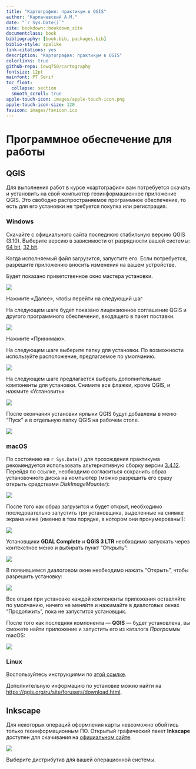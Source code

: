 ```yaml
--- 
title: "Картография: практикум в QGIS"
author: "Карпачевский А.М."
date: "`r Sys.Date()`"
site: bookdown::bookdown_site
documentclass: book
bibliography: [book.bib, packages.bib]
biblio-style: apalike
link-citations: yes
description: "Картография: практикум в QGIS"
colorlinks: true
github-repo: iowq750/cartography
fontsize: 12pt
mainfont: PT Serif
toc_float:
  collapse: section
  smooth_scroll: true
apple-touch-icon: images/apple-touch-icon.png
apple-touch-icon-size: 120
favicon: images/favicon.ico
---
```



# Программное обеспечение для работы {-}

## QGIS {-}

Для выполнения работ в курсе «картография» вам потребуется скачать и установить на свой компьютер геоинформационное приложение QGIS. Это свободно распространяемое программное обеспечение, то есть для его установки не требуется покупка или регистрация. 

### Windows {-}

Скачайте с официального сайта последнюю стабильную версию QGIS (3.10). Выберите версию в зависимости от разрядности вашей системы: [64 bit](https://qgis.org/downloads/QGIS-OSGeo4W-3.10.3-3-Setup-x86_64.exe), [32 bit](https://qgis.org/downloads/QGIS-OSGeo4W-3.10.3-3-Setup-x86.exe).

Когда исполняемый файл загрузится, запустите его. Если потребуется, разрешите приложению вносить изменения на вашем устройстве. 

Будет показано приветственное окно мастера установки.

![](images/installation_instruction_win/win01.png)

Нажмите «Далее», чтобы перейти на следующий шаг

На следующем шаге будет показано лицензионное соглашение QGIS и другого программного обеспечения, входящего в пакет поставки.

![](images/installation_instruction_win/win02.png)

Нажмите «Принимаю».

На следующем шаге выберите папку для установки. По возможности используйте расположение, предлагаемое по умолчанию.

![](images/installation_instruction_win/win03.png)

На следующем шаге предлагается выбрать дополнительные компоненты для установки. Снимите все флажки, кроме QGIS, и нажмите «Установить»

![](images/installation_instruction_win/win04.png)

После окончания установки ярлыки QGIS будут добавлены в меню "Пуск" и в отдельную папку QGIS на рабочем столе.

![](images/installation_instruction_win/win05.png)

### macOS {-}

По состоянию на `r Sys.Date()` для прохождения практикума рекомендуется использовать альтернативную сборку версии [3.4.12](https://www.kyngchaos.com/files/software/qgis/QGIS-macOS-3.4.12-1.dmg). Перейдя по ссылке, необходимо согласиться сохранить образ установочного диска  на компьютер (можно разрешить его сразу открыть средствами _DiskImageMounter_):

![](images/installation_instruction_mac/mac01.png)

После того как образ загрузится и будет открыт, необходимо последовательно запустить три установщика, выделенные на снимке экрана ниже (именно в том порядке, в котором они пронумерованы!):

![](images/installation_instruction_mac/mac02.png)

Установщики __GDAL Complete__ и __QGIS 3 LTR__ необходимо запускать через контекстное меню и выбирать пункт "Открыть":

![](images/installation_instruction_mac/mac03.png)

В появившемся диалоговом окне необходимо нажать "Открыть", чтобы разрешить установку:

![](images/installation_instruction_mac/mac04.png)

Все опции при установке каждой компоненты приложения оставляйте по умолчанию, ничего не меняйте и нажимайте в диалоговых окнах "Продолжить", пока не запустится установщик.

После того как последняя компонента — __QGIS__ — будет установлена, вы сможете найти приложение и запустить его из каталога _Программы_ macOS:

![](images/installation_instruction_mac/mac05.png)

### Linux {-}

Воспользуйтесь инструкциями по [этой ссылке](https://qgis.org/ru/site/forusers/alldownloads.html#linux).

Дополнительную информацию по установке можно найти на [https://qgis.org/ru/site/forusers/download.html](https://qgis.org/ru/site/forusers/download.html).


## Inkscape {-}

Для некоторых операций оформления карты невозможно обойтись только геоинформационным ПО. Открытый графический пакет **Inkscape** доступен для скачивания на [официальном сайте](https://inkscape.org/ru/).

![](images/inkscape.png)

Выберите дистрибутив для вашей операционной системы.

